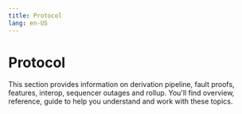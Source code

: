 ```yaml
---
title: Protocol
lang: en-US
---
```



# Protocol

This section provides information on derivation pipeline, fault proofs, features, interop, sequencer outages and rollup. You'll find overview, reference, guide to help you understand and work with these topics.

<Cards>
  <Card title="Derivation pipeline" href="/stack/protocol/derivation-pipeline" />

  <Card title="Fault proofs" href="/stack/protocol/fault-proofs" />

  <Card title="Features" href="/stack/protocol/features" />

  <Card title="Interop" href="/stack/protocol/interop" />

  <Card title="Sequencer outages" href="/stack/protocol/outages" />

  <Card title="Rollup" href="/stack/protocol/rollup" />
</Cards>

